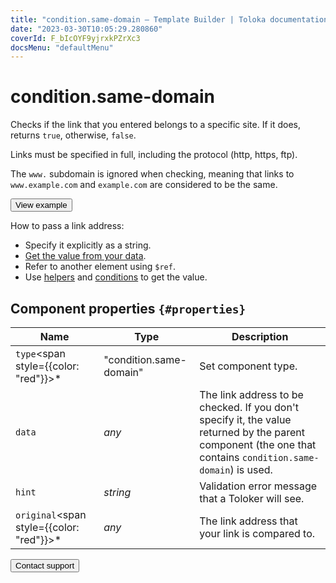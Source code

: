 ```yaml
---
title: "condition.same-domain — Template Builder | Toloka documentation"
date: "2023-03-30T10:05:29.280860"
coverId: F_bIcOYF9yjrxkPZrXc3
docsMenu: "defaultMenu"
---
```


# condition.same-domain

Checks if the link that you entered belongs to a specific site. If it does, returns `true`, otherwise, `false`.

Links must be specified in full, including the protocol (http, https, ftp).

The `www.` subdomain is ignored when checking, meaning that links to `www.example.com` and `example.com` are considered to be the same.

<Button view="defaultInverse" size="l" type="link" url="https://ya.cc/t/Up5Km-i53vwDif">View example</Button>

How to pass a link address:

- Specify it explicitly as a string.
- [Get the value from your data](/docs/template-builder/operations/work-with-data).
- Refer to another element using `$ref`.
- Use [helpers](/docs/template-builder/reference/helpers) and [conditions](/docs/template-builder/reference/conditions) to get the value.

## Component properties `{#properties}`

**Name** | **Type** | **Description**
----- | ----- | -----
`type`<span style={{color: "red"}}>\*</span> | "condition.same-domain" | Set component type.
`data` | _any_ | The link address to be checked. If you don't specify it, the value returned by the parent component (the one that contains `condition.same-domain`) is used.
`hint` | _string_ | Validation error message that a Toloker will see.
`original`<span style={{color: "red"}}>\*</span> | _any_ | The link address that your link is compared to.

<Button view="defaultInverse" size="l" type="link" url="/docs/guide/troubleshooting/support?form-source=template-builder-reference-condition-same-domain">Contact support</Button>